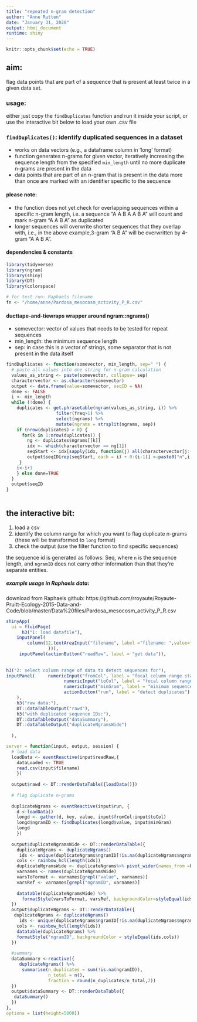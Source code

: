 ```yaml
---
title: "repeated n-gram detection"
author: "Anne Rutten"
date: "January 31, 2020"
output: html_document
runtime: shiny
---
```


```r
knitr::opts_chunk$set(echo = TRUE)
```


## aim:
flag data points that are part of a sequence that is present at least twice in a given data set.

### usage:

either just copy the `findDuplicates` function and run it inside your script, or use the interactive bit below to load your own .csv file


### `findDuplicates()`: identify duplicated sequences in a dataset

* works on data vectors (e.g., a dataframe column in 'long' format)
* function generates n-grams for given vector, iteratively increasing the sequence length from the specified `min_length` until no more duplicate n-grams are present in the data
* data points that are part of an n-gram that is present in the data more than once are marked with an identifier specific to the sequence

#### please note:

* the function does not yet check for overlapping sequences within a specific n-gram length, i.e. a sequence "A A B A A B A" will count and mark n-gram "A A B A" as duplicated
* longer sequences will overwrite shorter sequences that they overlap with, i.e., in the above example,3-gram "A B A" will be overwritten by 4-gram "A A B A".


#### dependencies & constants
```r
library(tidyverse)
library(ngram)
library(shiny)
library(DT)
library(colorspace)

# for test run: Raphaels filename
fn <- "/home/anne/Pardosa_mesocosm_activity_P_R.csv"
```

#### ducttape-and-tiewraps wrapper around ngram::ngrams()

* somevector: vector of values that needs to be tested for repeat sequences
* min_length: the minimum sequence length
* sep: in case this is a vector of strings, some separator that is not present in the data itself

```r

findDuplicates <- function(somevector, min_length, sep=" ") {
  # paste all values into one string for n-gram calculation
  values_as_string <- paste(somevector, collapse= sep)
  charactervector <- as.character(somevector)
  output <- data.frame(value=somevector, seqID = NA)
  done <- FALSE
  i <- min_length
  while (!done) {
    duplicates <- get.phrasetable(ngram(values_as_string, i)) %>% 
                   filter(freq>1) %>%
                   select(ngrams) %>%
                   mutate(ngrams = strsplit(ngrams, sep))
    if (nrow(duplicates) > 0) {
      for(k in 1:nrow(duplicates)) {
        ng <- duplicates$ngrams[[k]]
        idx <- which(charactervector == ng[1])
        seqStart <- idx[sapply(idx, function(j) all(charactervector[j:(j+(length(ng)-1))] == ng))]
        output$seqID[rep(seqStart, each = i) + 0:(i-1)] <-paste0("n",i,"Seq",k)
     }
    i<-i+1
    } else done=TRUE
  }
  output$seqID
}
 
```

## the interactive bit:

1. load a csv
2. identify the column range for which you want to flag duplicate n-grams (these will be transformed to `long` format)
3. check the output (use the filter function to find specific sequences)

the sequence id is generated as follows: <n>Seq<ngramID>, where `n` is the sequence length, and `ngramID` does not carry other information than that they're separate entities.

##### example usage in Raphaels data:

download from Raphaels github: https://github.com/rroyaute/Royaute-Pruitt-Ecology-2015-Data-and-Code/blob/master/Data%20files/Pardosa_mesocosm_activity_P_R.csv

```r
shinyApp(
  ui = fluidPage(
      h3("1: load datafile"),
    inputPanel(
        column(12,textAreaInput("filename", label ="filename: ",value=fn, width = 500
                ))),
     inputPanel(actionButton("readRaw", label = "get data")),
    
  
h3("2: select column range of data to detect sequences for"),
inputPanel(     numericInput("fromCol", label = "focal column range start: ", value= 3),
                      numericInput("toCol", label = "focal column range end: ", value=10),
                      numericInput("minGram", label = "minimum sequence length ", value=4),
                      actionButton("run", label = "detect duplicates")
    ),
    h3("raw data:"),
    DT::dataTableOutput("rawd"),
    h3("with duplicated sequence IDs:"), 
    DT::dataTableOutput("dataSummary"),
    DT::dataTableOutput("duplicateNgramsWide")
    
  ),

server = function(input, output, session) {
  # load data 
  loadData <- eventReactive(input$readRaw,{
    dataLoaded <- TRUE
    read.csv(input$filename)
    })
  
  output$rawd <- DT::renderDataTable({loadData()})
  
  # flag duplicate n-grams
  
  duplicateNgrams <- eventReactive(input$run, {
    d <-loadData()
    longd <- gather(d, key, value, input$fromCol:input$toCol)
    longd$ngramID <- findDuplicates(longd$value, input$minGram)
    longd
    })
  
  output$duplicateNgramsWide <- DT::renderDataTable({
    duplicateNgrams <- duplicateNgrams()
     ids <- unique(duplicateNgrams$ngramID[!is.na(duplicateNgrams$ngramID)])
    cols <- rainbow_hcl(length(ids))
    duplicateNgramsWide <- duplicateNgrams%>% pivot_wider(names_from =key, values_from=c(value, ngramID)) 
    varnames <- names(duplicateNgramsWide)
    varsToFormat <- varnames[grepl("value", varnames)]
    varsRef <- varnames[grepl("ngramID", varnames)]
    
    datatable(duplicateNgramsWide) %>%
      formatStyle(varsToFormat, varsRef, backgroundColor=styleEqual(ids,cols))
  })
  output$duplicateNgrams <- DT::renderDataTable({
   duplicateNgrams <- duplicateNgrams()
     ids <- unique(duplicateNgrams$ngramID[!is.na(duplicateNgrams$ngramID)])
    cols <- rainbow_hcl(length(ids))
    datatable(duplicateNgrams) %>%
    formatStyle("ngramID", backgroundColor = styleEqual(ids,cols))
  })
  
  #summary
  dataSummary <-reactive({
     duplicateNgrams() %>%
      summarise(n_duplicates = sum(!is.na(ngramID)),
                n_total = n(),
                fraction = round(n_duplicates/n_total,2))
  })
  output$dataSummary <- DT::renderDataTable({
   dataSummary()
  })
},
options = list(height=5000))
  
```

